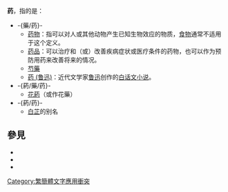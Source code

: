 {{wiktionarypar|藥}}
{{wiktionarypar|葯}}
{{wiktionarypar|药}}
'''药'''，指的是：
*-{藥/药}-
**[[药物|药物]]：指可以对人或其他动物产生已知生物效应的物质，[[食物|食物]]通常不适用于这个定义。
**[[药品|药品]]：可以治疗和（或）改善疾病症状或医疗条件的药物，也可以作为预防用药来改善将来的情况。
**[[芍藥|芍藥]]
**[[药_(鲁迅)|药 (鲁迅)]]：近代文学家[[鲁迅|鲁迅]]创作的[[白话文|白话文]][[小说|小说]]。
*-{葯/藥/药}-
**[[花藥|花葯]]（或作花藥）
*-{葯/药}-
**[[白芷|白芷]]的别名

== 參見 ==
* {{Lookfrom|藥}}
* {{Lookfrom|葯}}
* {{Lookfrom|药}}
{{消歧义|F|Cat=一字消歧义}}
[[Category:繁簡體文字應用衝突|Category:繁簡體文字應用衝突]]
